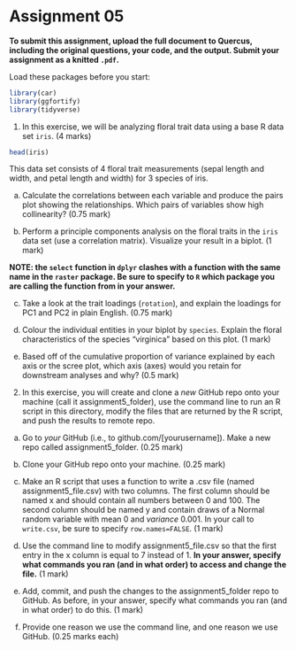 # Assignment 05

**To submit this assignment, upload the full document to Quercus, including the original questions, your code, and the output. Submit your assignment as a knitted `.pdf`.**

Load these packages before you start:

```r
library(car)
library(ggfortify)
library(tidyverse)
```

1. In this exercise, we will be analyzing floral trait data using a base R data set `iris`. (4 marks)

```r
head(iris)
```

This data set consists of 4 floral trait measurements (sepal length and width, and petal length and width) for 3 species of iris. 

a. Calculate the correlations between each variable and produce the pairs plot showing the relationships. Which pairs of variables show high collinearity? (0.75 mark)

b. Perform a principle components analysis on the floral traits in the `iris` data set (use a correlation matrix). Visualize your result in a biplot. (1 mark)

**NOTE: the `select` function in `dplyr` clashes with a function with the same name in the `raster` package. Be sure to specify to `R` which package you are calling the function from in your answer.**

c. Take a look at the trait loadings (`rotation`), and explain the loadings for PC1 and PC2 in plain English. (0.75 mark)

d. Colour the individual entities in your biplot by `species`. Explain the floral characteristics of the species "virginica" based on this plot. (1 mark)

e. Based off of the cumulative proportion of variance explained by each axis or the scree plot, which axis (axes) would you retain for downstream analyses and why? (0.5 mark)

2. In this exercise, you will create and clone a _new_ GitHub repo onto your machine (call it assignment5_folder), use the command line to run an R script in this directory, modify the files that are returned by the R script, and push the results to remote repo.

a. Go to _your_ GitHub (i.e., to github.com/[yourusername]). Make a new repo called assignment5_folder. (0.25 mark)

b. Clone your GitHub repo onto your machine. (0.25 mark)

c. Make an R script that uses a function to write a .csv file (named assignment5_file.csv) with two columns. The first column should be named x and should contain all numbers between 0 and 100. The second column should be named y and contain draws of a Normal random variable with mean 0 and _variance_ 0.001. In your call to `write.csv`, be sure to specify `row.names=FALSE`. (1 mark)

d. Use the command line to modify assignment5_file.csv so that the first entry in the x column is equal to 7 instead of 1. **In your answer, specify what commands you ran (and in what order) to access and change the file.** (1 mark)

e. Add, commit, and push the changes to the assignment5_folder repo to GitHub. As before, in your answer, specify what commands you ran (and in what order) to do this. (1 mark)

f. Provide one reason we use the command line, and one reason we use GitHub. (0.25 marks each)